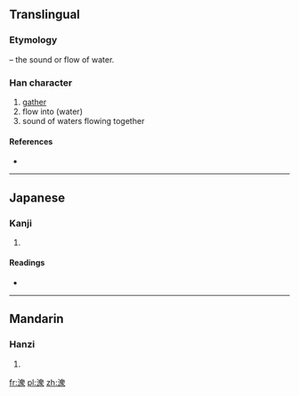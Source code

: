 {{also|潀}}
==Translingual==
===Etymology===
{{Han compound|水|alt1=氵|t1=water|衆}} – the sound or flow of water.

===Han character===
{{Han char|rn=85|rad=水|as=12|sn=15|four=|canj=水竹田人 (EHWO)|ids=⿰氵⿱血乑}}

# [[gather]]
# flow into (water)
# sound of waters flowing together

====References====
* {{Han ref|kx=0650.040|dkj=18262|dj=1060.080|hdz=31744.070|uh=6F68|ud=28520}}

----

==Japanese==

===Kanji===
{{ja-kanji|grade=|rs=水12}}

# {{defn|lang=ja|sort=水12}}

====Readings====
* {{ja-readings|on=[[そう]] (sō), [[ず]] (zu), [[しょう]] (shō), [[しゅ]] (shu), [[ぞう]] (zō)|kun=[[あつまる]] (atsumaru), [[みずあい]] (mizuai), [[きし]] (kishi)}}

----

==Mandarin==

===Hanzi===
{{cmn-hanzi|pin=[[zhōng]] ([[zhong1]])|wg=chung<sup>1</sup>}}

# {{defn|lang=cmn|sort=水12}}

[[fr:潨]]
[[pl:潨]]
[[zh:潨]]